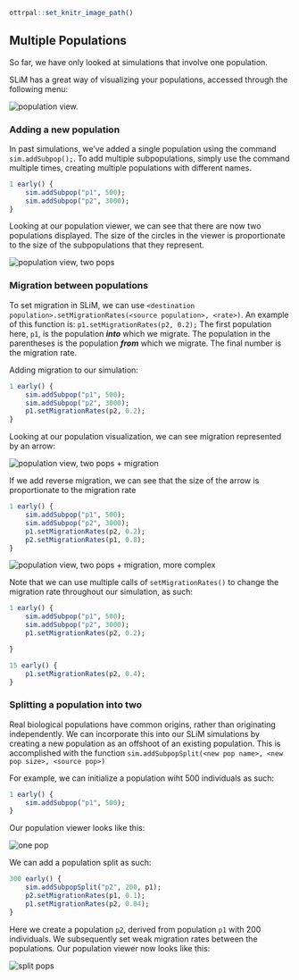 ```r
ottrpal::set_knitr_image_path()
``` 

## Multiple Populations 

So far, we have only looked at simulations that involve one population. 

SLiM has a great way of visualizing your populations, accessed through the following menu:

<img src="img/popViz.png" title="population view" alt="population view." style="display: block; margin: auto;" />

### Adding a new population

In past simulations, we've added a single population using the command `sim.addSubpop();`. To add multiple subpopulations, simply use the command multiple times, creating multiple populations with different names. 

```r
1 early() {
	sim.addSubpop("p1", 500);
	sim.addSubpop("p2", 3000);
}
```

Looking at our population viewer, we can see that there are now two populations displayed. The size of the circles in the viewer is proportionate to the size of the subpopulations that they represent.

<img src="img/twoPop.png" title="population view, two pops" alt="population view, two pops" style="display: block; margin: auto;" />

### Migration between populations 

To set migration in SLiM, we can use `<destination population>.setMigrationRates(<source population>, <rate>)`. An example of this function is: `p1.setMigrationRates(p2, 0.2);` The first population here, `p1`, is the population ***into*** which we migrate. The population in the parentheses is the population ***from*** which we migrate. The final number is the migration rate. 

Adding migration to our simulation:

```r
1 early() {
	sim.addSubpop("p1", 500);
	sim.addSubpop("p2", 3000);
	p1.setMigrationRates(p2, 0.2);
}
```

Looking at our population visualization, we can see migration represented by an arrow: 

<img src="img/twoPop_migration.png" title="population view, two pops + migration" alt="population view, two pops + migration" style="display: block; margin: auto;" />

If we add reverse migration, we can see that the size of the arrow is proportionate to the migration rate 

```r
1 early() {
	sim.addSubpop("p1", 500);
	sim.addSubpop("p2", 3000);
	p1.setMigrationRates(p2, 0.2);
	p2.setMigrationRates(p1, 0.8);
}
```

<img src="img/twoPop_moreMigration.png" title="population view, two pops + migration, more complex" alt="population view, two pops + migration, more complex" style="display: block; margin: auto;" />

Note that we can use multiple calls of `setMigrationRates()` to change the migration rate throughout our simulation, as such: 

```r
1 early() {
    sim.addSubpop("p1", 500);
    sim.addSubpop("p2", 3000);
    p1.setMigrationRates(p2, 0.2);

}

15 early() {
	p1.setMigrationRates(p2, 0.4);
}
```

### Splitting a population into two

Real biological populations have common origins, rather than originating independently. We can incorporate this into our SLiM simulations by creating a new population as an offshoot of an existing population. This is accomplished with the function `sim.addSubpopSplit(<new pop name>, <new pop size>, <source pop>)`  

For example, we can initialize a population wiht 500 individuals as such: 

```r
1 early() {
	sim.addSubpop("p1", 500);
}
```

Our population viewer looks like this:

<img src="img/onePop.png" title="population view, one pop" alt="one pop" style="display: block; margin: auto;" />

We can add a population split as such: 

```r
300 early() {
	sim.addSubpopSplit("p2", 200, p1);
	p2.setMigrationRates(p1, 0.1);
	p1.setMigrationRates(p2, 0.04);
}
```

Here we create a population `p2`, derived from population `p1` with 200 individuals. We subsequently set weak migration rates between the populations. Our population viewer now looks like this: 

<img src="img/split.png" title="population view, split pops" alt="split pops" style="display: block; margin: auto;" />
